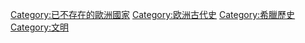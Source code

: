 {{Catnav|頁面分類|各種主題的頁面分類|按國家分類|各國歷史|希臘歷史}}
{{Catnav|頁面分類|历史|歷史時代|古代史|文明}}
{{Catnav|頁面分類|历史|歷史時代|古代史}}
{{Catnav|頁面分類|历史|各國歷史|希臘歷史}}
{{Commons category|Ancient Greece}}
{{Catmore}}

[[Category:已不存在的歐洲國家|Category:已不存在的歐洲國家]]
[[Category:欧洲古代史|Category:欧洲古代史]]
[[Category:希臘歷史|Category:希臘歷史]]
[[Category:文明|Category:文明]]